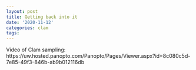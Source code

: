 ```yaml
---
layout: post
title: Getting back into it
date: '2020-11-12'
categories: clam
tags:
---
```


Video of Clam sampling: https://uw.hosted.panopto.com/Panopto/Pages/Viewer.aspx?id=8c080c5d-7e85-49f3-846b-ab9b012116db
